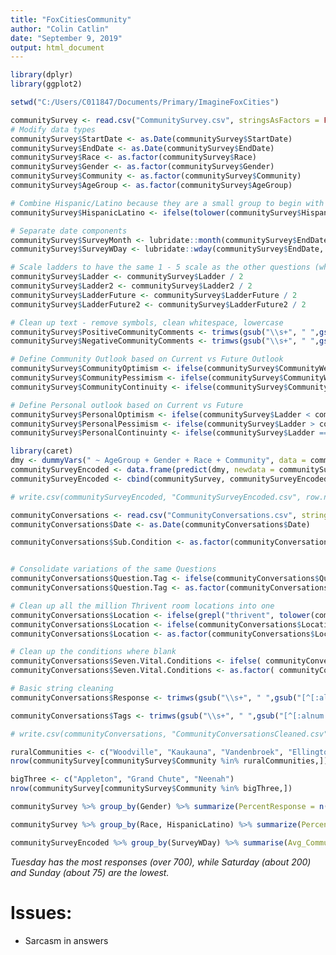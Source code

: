 ---
title: "FoxCitiesCommunity"
author: "Colin Catlin"
date: "September 9, 2019"
output: html_document
---

```{r setup, include=FALSE}
library(dplyr)
library(ggplot2)
```


```{r}
setwd("C:/Users/C011847/Documents/Primary/ImagineFoxCities")

communitySurvey <- read.csv("CommunitySurvey.csv", stringsAsFactors = FALSE)
# Modify data types
communitySurvey$StartDate <- as.Date(communitySurvey$StartDate)
communitySurvey$EndDate <- as.Date(communitySurvey$EndDate)
communitySurvey$Race <- as.factor(communitySurvey$Race)
communitySurvey$Gender <- as.factor(communitySurvey$Gender)
communitySurvey$Community <- as.factor(communitySurvey$Community)
communitySurvey$AgeGroup <- as.factor(communitySurvey$AgeGroup)

# Combine Hispanic/Latino because they are a small group to begin with
communitySurvey$HispanicLatino <- ifelse(tolower(communitySurvey$Hispanic) %in% c("hispanic", "latino"), "HispanicLatino", "NotHispanicLatino")

# Separate date components
communitySurvey$SurveyMonth <- lubridate::month(communitySurvey$EndDate)
communitySurvey$SurveyWDay <- lubridate::wday(communitySurvey$EndDate, labe = TRUE)

# Scale ladders to have the same 1 - 5 scale as the other questions (why did they do 1 - 10??)
communitySurvey$Ladder <- communitySurvey$Ladder / 2
communitySurvey$Ladder2 <- communitySurvey$Ladder2 / 2
communitySurvey$LadderFuture <- communitySurvey$LadderFuture / 2
communitySurvey$LadderFuture2 <- communitySurvey$LadderFuture2 / 2

# Clean up text - remove symbols, clean whitespace, lowercase
communitySurvey$PositiveCommunityComments <- trimws(gsub("\\s+", " ",gsub("[^[:alnum:] ]", " ", tolower(communitySurvey$PositiveCommunityComments))))
communitySurvey$NegativeCommunityComments <- trimws(gsub("\\s+", " ",gsub("[^[:alnum:] ]", " ", tolower(communitySurvey$NegativeCommunityComments))))

# Define Community Outlook based on Current vs Future Outlook
communitySurvey$CommunityOptimism <- ifelse(communitySurvey$CommunityWellBeingRating < communitySurvey$FutureCommunityRating, 1 , 0)
communitySurvey$CommunityPessimism <- ifelse(communitySurvey$CommunityWellBeingRating > communitySurvey$FutureCommunityRating, 1 , 0)
communitySurvey$CommunityContinuity <- ifelse(communitySurvey$CommunityWellBeingRating == communitySurvey$FutureCommunityRating, 1 , 0)

# Define Personal outlook based on Current vs Future
communitySurvey$PersonalOptimism <- ifelse(communitySurvey$Ladder < communitySurvey$LadderFuture, 1 , 0)
communitySurvey$PersonalPessimism <- ifelse(communitySurvey$Ladder > communitySurvey$LadderFuture, 1 , 0)
communitySurvey$PersonalContinuinty <- ifelse(communitySurvey$Ladder == communitySurvey$LadderFuture, 1 , 0)
```

```{r}
library(caret)
dmy <- dummyVars(" ~ AgeGroup + Gender + Race + Community", data = communitySurvey)
communitySurveyEncoded <- data.frame(predict(dmy, newdata = communitySurvey))
communitySurveyEncoded <- cbind(communitySurvey, communitySurveyEncoded)

# write.csv(communitySurveyEncoded, "CommunitySurveyEncoded.csv", row.names = FALSE)
```


```{r}
communityConversations <- read.csv("CommunityConversations.csv", stringsAsFactors = FALSE)
communityConversations$Date <- as.Date(communityConversations$Date)

communityConversations$Sub.Condition <- as.factor(communityConversations$Sub.Condition)


# Consolidate variations of the same Questions
communityConversations$Question.Tag <- ifelse(communityConversations$Question.Tag %in% c("Bold Ideas/opportunities for innovation?","Strategies that can spread?","Ideas/opportunities for innovation?"), "Ideas for Innovation", communityConversations$Question.Tag)
communityConversations$Question.Tag <- as.factor(communityConversations$Question.Tag)

# Clean up all the million Thrivent room locations into one
communityConversations$Location <- ifelse(grepl("thrivent", tolower(communityConversations$Location)), "Thrivent", communityConversations$Location)
communityConversations$Location <- ifelse(communityConversations$Location %in% c("0","#REF!","", " ", "Select One"), "Unknown", communityConversations$Location)
communityConversations$Location <- as.factor(communityConversations$Location)

# Clean up the conditions where blank
communityConversations$Seven.Vital.Conditions <- ifelse( communityConversations$Seven.Vital.Conditions %in% c("0","#REF!","", " ", "Select One"), "Not Marked", trimws( communityConversations$Seven.Vital.Conditions))
communityConversations$Seven.Vital.Conditions <- as.factor( communityConversations$Seven.Vital.Conditions)

# Basic string cleaning
communityConversations$Response <- trimws(gsub("\\s+", " ",gsub("[^[:alnum:] ]", " ", tolower(communityConversations$Response))))

communityConversations$Tags <- trimws(gsub("\\s+", " ",gsub("[^[:alnum:] ]", " ", tolower(communityConversations$Tags))))

# write.csv(communityConversations, "CommunityConversationsCleaned.csv", row.names = FALSE)
```

```{r}
ruralCommunities <- c("Woodville", "Kaukauna", "Vandenbroek", "Ellington", "Clayton")
nrow(communitySurvey[communitySurvey$Community %in% ruralCommunities,])

bigThree <- c("Appleton", "Grand Chute", "Neenah")
nrow(communitySurvey[communitySurvey$Community %in% bigThree,])
```
```{r}
communitySurvey %>% group_by(Gender) %>% summarize(PercentResponse = n()/nrow(communitySurvey))
```

```{r}
communitySurvey %>% group_by(Race, HispanicLatino) %>% summarize(PercentResponse = n()/nrow(communitySurvey))
```


```{r, dpi = 300}
communitySurveyEncoded %>% group_by(SurveyWDay) %>% summarise(Avg_Community_Optimism = as.integer(mean(CommunityOptimism, na.rm = T) * 100), count = n()) %>% ggplot(aes(x = SurveyWDay, y = Avg_Community_Optimism)) + geom_line(group = 1) + theme_bw() + ggtitle("Daily Change in % of Responses Predicting Higher Future Community Wellness") + ylab("Optimistic Responses, % of Total")
```
*Tuesday has the most responses (over 700), while Saturday (about 200) and Sunday (about 75) are the lowest.*



# Issues:
* Sarcasm in answers